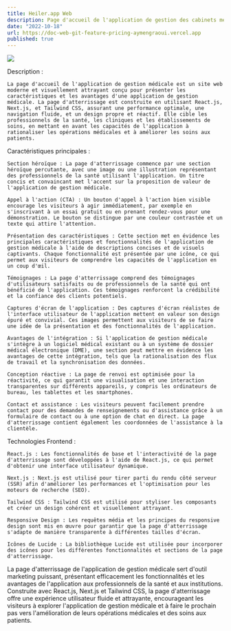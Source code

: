 ```yaml
---
title: Heiler.app Web
description: Page d'accueil de l'application de gestion des cabinets médicaux
date: "2022-10-18"
url: https://doc-web-git-feature-pricing-aymengraoui.vercel.app
published: true
---
```


[![](/heiler.png)](https://doc-web-git-feature-pricing-aymengraoui.vercel.app)

Description :

    La page d'accueil de l'application de gestion médicale est un site web moderne et visuellement attrayant conçu pour présenter les caractéristiques et les avantages d'une application de gestion médicale. La page d'atterrissage est construite en utilisant React.js, Next.js, et Tailwind CSS, assurant une performance optimale, une navigation fluide, et un design propre et réactif. Elle cible les professionnels de la santé, les cliniques et les établissements de soins, en mettant en avant les capacités de l'application à rationaliser les opérations médicales et à améliorer les soins aux patients.

Caractéristiques principales :

    Section héroïque : La page d'atterrissage commence par une section héroïque percutante, avec une image ou une illustration représentant des professionnels de la santé utilisant l'application. Un titre concis et convaincant met l'accent sur la proposition de valeur de l'application de gestion médicale.

    Appel à l'action (CTA) : Un bouton d'appel à l'action bien visible encourage les visiteurs à agir immédiatement, par exemple en s'inscrivant à un essai gratuit ou en prenant rendez-vous pour une démonstration. Le bouton se distingue par une couleur contrastée et un texte qui attire l'attention.

    Présentation des caractéristiques : Cette section met en évidence les principales caractéristiques et fonctionnalités de l'application de gestion médicale à l'aide de descriptions concises et de visuels captivants. Chaque fonctionnalité est présentée par une icône, ce qui permet aux visiteurs de comprendre les capacités de l'application en un coup d'œil.

    Témoignages : La page d'atterrissage comprend des témoignages d'utilisateurs satisfaits ou de professionnels de la santé qui ont bénéficié de l'application. Ces témoignages renforcent la crédibilité et la confiance des clients potentiels.

    Captures d'écran de l'application : Des captures d'écran réalistes de l'interface utilisateur de l'application mettent en valeur son design épuré et convivial. Ces images permettent aux visiteurs de se faire une idée de la présentation et des fonctionnalités de l'application.

    Avantages de l'intégration : Si l'application de gestion médicale s'intègre à un logiciel médical existant ou à un système de dossier médical électronique (DME), une section peut mettre en évidence les avantages de cette intégration, tels que la rationalisation des flux de travail et la synchronisation des données.

    Conception réactive : La page de renvoi est optimisée pour la réactivité, ce qui garantit une visualisation et une interaction transparentes sur différents appareils, y compris les ordinateurs de bureau, les tablettes et les smartphones.

    Contact et assistance : Les visiteurs peuvent facilement prendre contact pour des demandes de renseignements ou d'assistance grâce à un formulaire de contact ou à une option de chat en direct. La page d'atterrissage contient également les coordonnées de l'assistance à la clientèle.

Technologies Frontend :

    React.js : Les fonctionnalités de base et l'interactivité de la page d'atterrissage sont développées à l'aide de React.js, ce qui permet d'obtenir une interface utilisateur dynamique.

    Next.js : Next.js est utilisé pour tirer parti du rendu côté serveur (SSR) afin d'améliorer les performances et l'optimisation pour les moteurs de recherche (SEO).

    Tailwind CSS : Tailwind CSS est utilisé pour styliser les composants et créer un design cohérent et visuellement attrayant.

    Responsive Design : Les requêtes média et les principes du responsive design sont mis en œuvre pour garantir que la page d'atterrissage s'adapte de manière transparente à différentes tailles d'écran.

    Icônes de Lucide : La bibliothèque Lucide est utilisée pour incorporer des icônes pour les différentes fonctionnalités et sections de la page d'atterrissage.


La page d'atterrissage de l'application de gestion médicale sert d'outil marketing puissant, présentant efficacement les fonctionnalités et les avantages de l'application aux professionnels de la santé et aux institutions. Construite avec React.js, Next.js et Tailwind CSS, la page d'atterrissage offre une expérience utilisateur fluide et attrayante, encourageant les visiteurs à explorer l'application de gestion médicale et à faire le prochain pas vers l'amélioration de leurs opérations médicales et des soins aux patients.